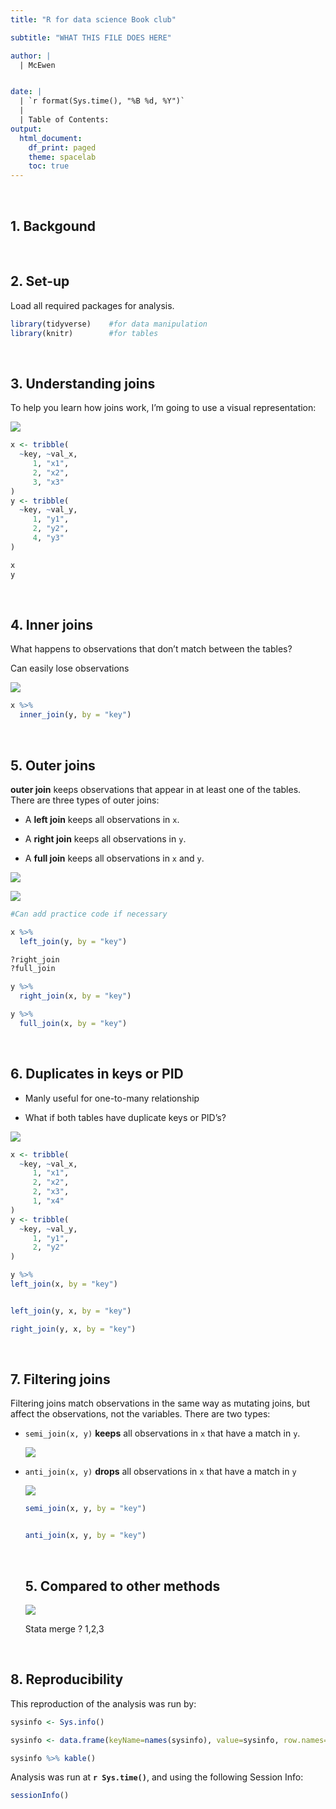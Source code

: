 ```yaml
---
title: "R for data science Book club"

subtitle: "WHAT THIS FILE DOES HERE"

author: |
  | McEwen


date: | 
  | `r format(Sys.time(), "%B %d, %Y")`
  |
  | Table of Contents:
output: 
  html_document:
    df_print: paged
    theme: spacelab
    toc: true
---
```


<br>

## 1. Backgound

<br>

## 2. Set-up

Load all required packages for analysis.

```r
library(tidyverse)    #for data manipulation
library(knitr)        #for tables

```

<br>

## 3.  **Understanding joins**

To help you learn how joins work, I'm going to use a visual representation:

![](joins_1341.png)

```r
x <- tribble(
  ~key, ~val_x,
     1, "x1",
     2, "x2",
     3, "x3"
)
y <- tribble(
  ~key, ~val_y,
     1, "y1",
     2, "y2",
     4, "y3"
)

x
y
```

<br>

## 4. Inner joins

What happens to observations that don't match between the tables?

Can easily lose observations

![](join-inner_3.png)

```r
x %>% 
  inner_join(y, by = "key")
```

<br>

## 5. Outer joins

**outer join** keeps observations that appear in at least one of the tables. There are three types of outer joins:

-   A **left join** keeps all observations in `x`.

-   A **right join** keeps all observations in `y`.

-   A **full join** keeps all observations in `x` and `y`.

![](join-outer_4.png)

![](join-venn.png)

```r
#Can add practice code if necessary 

x %>% 
  left_join(y, by = "key")

?right_join
?full_join

y %>% 
  right_join(x, by = "key")

y %>% 
  full_join(x, by = "key")

```

<br>

## 6. Duplicates in keys or PID

-   Manly useful for one-to-many relationship

-   What if both tables have duplicate keys or PID's?

![](join-one-to-many.png)

```r
x <- tribble(
  ~key, ~val_x,
     1, "x1",
     2, "x2",
     2, "x3",
     1, "x4"
)
y <- tribble(
  ~key, ~val_y,
     1, "y1",
     2, "y2"
)

y %>%
left_join(x, by = "key")


left_join(y, x, by = "key")

right_join(y, x, by = "key")
```

<br>

## 7. **Filtering joins**

Filtering joins match observations in the same way as mutating joins, but affect the observations, not the variables. There are two types:

-   `semi_join(x, y)` **keeps** all observations in `x` that have a match in `y`.

    ![](join-semi.png)

-   `anti_join(x, y)` **drops** all observations in `x` that have a match in `y`

    ![](join-anti.png)

    ```r
semi_join(x, y, by = "key")
    
    
    anti_join(x, y, by = "key")
    
 
    ```

    <br>

    ## 5. **Compared to other methods**

    ![](sql_joins.PNG)

    Stata merge ?
     1,2,3
     
     

    <br>

## 8. Reproducibility

This reproduction of the analysis was run by:

```r

sysinfo <- Sys.info()

sysinfo <- data.frame(keyName=names(sysinfo), value=sysinfo, row.names=NULL)

sysinfo %>% kable()
```

Analysis was run at **`r Sys.time()`**, and using the following Session Info:

```r
sessionInfo()
```
